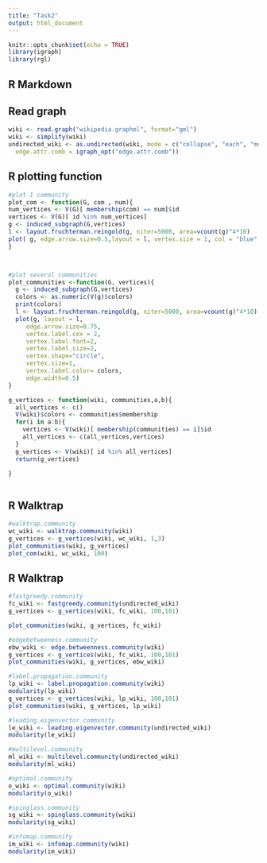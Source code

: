 ```yaml
---
title: "Task2"
output: html_document
---
```


```r
knitr::opts_chunk$set(echo = TRUE)
library(igraph)
library(rgl)

```

## R Markdown


## Read graph
```r
wiki <- read.graph("wikipedia.graphml", format="gml")
wiki <- simplify(wiki)
undirected_wiki <- as.undirected(wiki, mode = c("collapse", "each", "mutual"),
  edge.attr.comb = igraph_opt("edge.attr.comb"))

```

## R plotting function
```r

#plot 1 community
plot_com <- function(G, com , num){
num_vertices <- V(G)[ membership(com) == num]$id
vertices <- V(G)[ id %in% num_vertices]
g <- induced_subgraph(G,vertices)
l <- layout.fruchterman.reingold(g, niter=5000, area=vcount(g)^4*10)
plot( g, edge.arrow.size=0.5,layout = l, vertex.size = 1, col = "blue", mode = "circle", edge.width=0.5)
}



#plot several communities
plot_communities <-function(G, vertices){
  g <- induced_subgraph(G,vertices)
  colors <- as.numeric(V(g)$colors)
  print(colors)
  l <- layout.fruchterman.reingold(g, niter=5000, area=vcount(g)^4*10)
  plot(g, layout = l,
     edge.arrow.size=0.75,
     vertex.label.cex = 2,
     vertex.label.font=2,
     vertex.label.size=2,
     vertex.shape="circle",
     vertex.size=1, 
     vertex.label.color= colors, 
     edge.width=0.5)
}

g_vertices <- function(wiki, communities,a,b){
  all_vertices <- c()
  V(wiki)$colors <- communities$membership
  for(i in a:b){
    vertices <- V(wiki)[ membership(communities) == i]$id
    all_vertices <- c(all_vertices,vertices)
  }
  g_vertices <- V(wiki)[ id %in% all_vertices]
  return(g_vertices)
  
}



```

## R Walktrap

```r
#walktrap.community
wc_wiki <- walktrap.community(wiki)
g_vertices <- g_vertices(wiki, wc_wiki, 1,3)
plot_communities(wiki, g_vertices)
plot_com(wiki, wc_wiki, 100)


```



## R Walktrap


```r
#fastgreedy.community
fc_wiki <- fastgreedy.community(undirected_wiki)
g_vertices <- g_vertices(wiki, fc_wiki, 100,101)

plot_communities(wiki, g_vertices, fc_wiki)

```

```r
#edgebetweeness.community
ebw_wiki <- edge.betweenness.community(wiki)
g_vertices <- g_vertices(wiki, fc_wiki, 100,101)
plot_communities(wiki, g_vertices, ebw_wiki)

```

```r
#label.propagation.community
lp_wiki <- label.propagation.community(wiki)
modularity(lp_wiki)
g_vertices <- g_vertices(wiki, lp_wiki, 100,101)
plot_communities(wiki, g_vertices, lp_wiki)

```

```r
#leading.eigenvector.community
le_wiki <- leading.eigenvector.community(undirected_wiki)
modularity(le_wiki)

```

```r
#multilevel.community
ml_wiki <- multilevel.community(undirected_wiki)
modularity(ml_wiki)


```


```r
#optimal.community
o_wiki <- optimal.community(wiki)
modularity(o_wiki)

```

```r
#spinglass.community
sg_wiki <- spinglass.community(wiki)
modularity(sg_wiki)

```
```r
#infomap.community
im_wiki <- infomap.community(wiki)
modularity(im_wiki)
```


